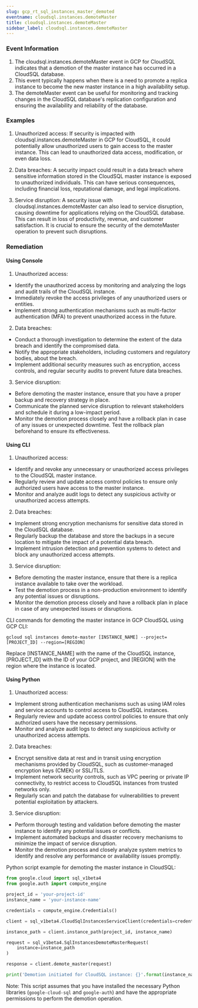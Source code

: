 ```yaml
--- 
slug: gcp_rt_sql_instances_master_demoted
eventname: cloudsql.instances.demoteMaster
title: cloudsql.instances.demoteMaster
sidebar_label: cloudsql.instances.demoteMaster
---
```

                       
### Event Information

1. The cloudsql.instances.demoteMaster event in GCP for CloudSQL indicates that a demotion of the master instance has occurred in a CloudSQL database.
2. This event typically happens when there is a need to promote a replica instance to become the new master instance in a high availability setup.
3. The demoteMaster event can be useful for monitoring and tracking changes in the CloudSQL database's replication configuration and ensuring the availability and reliability of the database.


### Examples

1. Unauthorized access: If security is impacted with cloudsql.instances.demoteMaster in GCP for CloudSQL, it could potentially allow unauthorized users to gain access to the master instance. This can lead to unauthorized data access, modification, or even data loss.

2. Data breaches: A security impact could result in a data breach where sensitive information stored in the CloudSQL master instance is exposed to unauthorized individuals. This can have serious consequences, including financial loss, reputational damage, and legal implications.

3. Service disruption: A security issue with cloudsql.instances.demoteMaster can also lead to service disruption, causing downtime for applications relying on the CloudSQL database. This can result in loss of productivity, revenue, and customer satisfaction. It is crucial to ensure the security of the demoteMaster operation to prevent such disruptions.

### Remediation

#### Using Console

1. Unauthorized access:
- Identify the unauthorized access by monitoring and analyzing the logs and audit trails of the CloudSQL instance.
- Immediately revoke the access privileges of any unauthorized users or entities.
- Implement strong authentication mechanisms such as multi-factor authentication (MFA) to prevent unauthorized access in the future.

2. Data breaches:
- Conduct a thorough investigation to determine the extent of the data breach and identify the compromised data.
- Notify the appropriate stakeholders, including customers and regulatory bodies, about the breach.
- Implement additional security measures such as encryption, access controls, and regular security audits to prevent future data breaches.

3. Service disruption:
- Before demoting the master instance, ensure that you have a proper backup and recovery strategy in place.
- Communicate the planned service disruption to relevant stakeholders and schedule it during a low-impact period.
- Monitor the demotion process closely and have a rollback plan in case of any issues or unexpected downtime. Test the rollback plan beforehand to ensure its effectiveness.

#### Using CLI

1. Unauthorized access:
- Identify and revoke any unnecessary or unauthorized access privileges to the CloudSQL master instance.
- Regularly review and update access control policies to ensure only authorized users have access to the master instance.
- Monitor and analyze audit logs to detect any suspicious activity or unauthorized access attempts.

2. Data breaches:
- Implement strong encryption mechanisms for sensitive data stored in the CloudSQL database.
- Regularly backup the database and store the backups in a secure location to mitigate the impact of a potential data breach.
- Implement intrusion detection and prevention systems to detect and block any unauthorized access attempts.

3. Service disruption:
- Before demoting the master instance, ensure that there is a replica instance available to take over the workload.
- Test the demotion process in a non-production environment to identify any potential issues or disruptions.
- Monitor the demotion process closely and have a rollback plan in place in case of any unexpected issues or disruptions.

CLI commands for demoting the master instance in GCP CloudSQL using GCP CLI:
```
gcloud sql instances demote-master [INSTANCE_NAME] --project=[PROJECT_ID] --region=[REGION]
```
Replace [INSTANCE_NAME] with the name of the CloudSQL instance, [PROJECT_ID] with the ID of your GCP project, and [REGION] with the region where the instance is located.

#### Using Python

1. Unauthorized access:
- Implement strong authentication mechanisms such as using IAM roles and service accounts to control access to CloudSQL instances.
- Regularly review and update access control policies to ensure that only authorized users have the necessary permissions.
- Monitor and analyze audit logs to detect any suspicious activity or unauthorized access attempts.

2. Data breaches:
- Encrypt sensitive data at rest and in transit using encryption mechanisms provided by CloudSQL, such as customer-managed encryption keys (CMEK) or SSL/TLS.
- Implement network security controls, such as VPC peering or private IP connectivity, to restrict access to CloudSQL instances from trusted networks only.
- Regularly scan and patch the database for vulnerabilities to prevent potential exploitation by attackers.

3. Service disruption:
- Perform thorough testing and validation before demoting the master instance to identify any potential issues or conflicts.
- Implement automated backups and disaster recovery mechanisms to minimize the impact of service disruption.
- Monitor the demotion process and closely analyze system metrics to identify and resolve any performance or availability issues promptly.

Python script example for demoting the master instance in CloudSQL:

```python
from google.cloud import sql_v1beta4
from google.auth import compute_engine

project_id = 'your-project-id'
instance_name = 'your-instance-name'

credentials = compute_engine.Credentials()

client = sql_v1beta4.CloudSqlInstancesServiceClient(credentials=credentials)

instance_path = client.instance_path(project_id, instance_name)

request = sql_v1beta4.SqlInstancesDemoteMasterRequest(
    instance=instance_path
)

response = client.demote_master(request)

print('Demotion initiated for CloudSQL instance: {}'.format(instance_name))
```

Note: This script assumes that you have installed the necessary Python libraries (`google-cloud-sql` and `google-auth`) and have the appropriate permissions to perform the demotion operation.


 